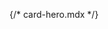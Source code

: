 {/* card-hero.mdx */}


<Meta of={comStories} name="Docs"/>

<Title />
<Subtitle />
<Description />


<Primary />

## Properties
<Controls />


<Stories of={comStories} />

### Options to custom:
- Full clone/copy the **Hero Card** component and [customize it in a custom theme](https://docs.varbase.vardot.com/v/10.0.x/developers/theme-development-with-varbase/customize-a-varbase-sdc-component-in-a-custom-theme)
- Minimal copy of parts of the component and use for targeted selected entity type or bundle, and have the custom changes with styles(`css`) and scripts(`js`), or even with custom props and slots.


```
{% include 'varbase_components:card-hero' with {
  card_border: true,
  padded: true,
  media_position: 'overlay',
  horizontal_alignment: 'center',
  vertical_alignment: 'center',
  card_hero_utility_classes: [],
  card_hero_media_utility_classes: [],
  card_hero_content_utility_classes: [],
  media: media,
  content: content,
} only %}
```

```
{% include 'varbase_components:card-hero' with {
  card_border: true,
  padded: true,
  media_position: 'end' ,
  horizontal_alignment: 'center',
  vertical_alignment: 'center',
  card_hero_utility_classes: [],
  card_hero_media_utility_classes: [],
  card_hero_content_utility_classes: [],
  media: media,
  content: content,
} only %}
```

## Source code
[//]: # (Twig Template source code)
<Source code={templateSource} />
